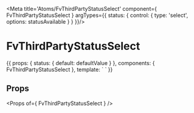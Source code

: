 
<Meta title='Atoms/FvThirdPartyStatusSelect' component={ FvThirdPartyStatusSelect } argTypes={{
  status: {
    control: {
      type: 'select',
      options: statusAvailable
    }
  }
}}/>

# FvThirdPartyStatusSelect

<Canvas>
<Story name='Common' height='150px'>{{
  props: {
    status: {
      default: defaultValue
    }
  },
  components: { FvThirdPartyStatusSelect },
  template: `<FvThirdPartyStatusSelect
    :status="status"
  >
  </FvThirdPartyStatusSelect>`
}}</Story>
</Canvas>

## Props

<Props of={ FvThirdPartyStatusSelect } />
